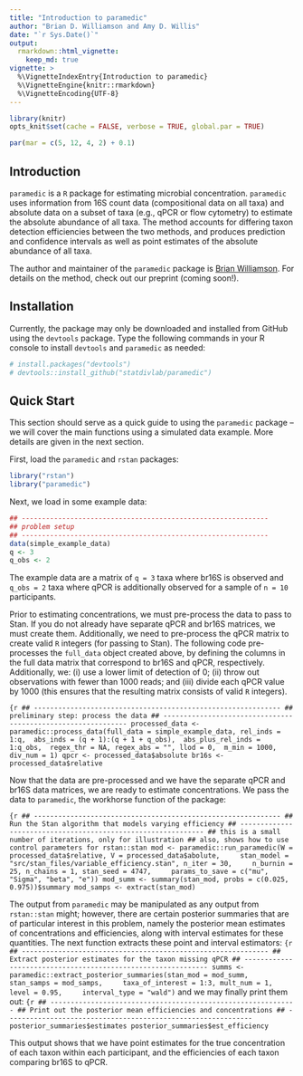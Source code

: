 ```yaml
---
title: "Introduction to paramedic"
author: "Brian D. Williamson and Amy D. Willis"
date: "`r Sys.Date()`"
output:
  rmarkdown::html_vignette:
    keep_md: true
vignette: >
  %\VignetteIndexEntry{Introduction to paramedic}
  %\VignetteEngine{knitr::rmarkdown}
  %\VignetteEncoding{UTF-8}
---
```


```r
library(knitr)
opts_knit$set(cache = FALSE, verbose = TRUE, global.par = TRUE)
```

```r
par(mar = c(5, 12, 4, 2) + 0.1)
```

## Introduction

`paramedic` is a `R` package for estimating microbial concentration. `paramedic` uses information from 16S count data (compositional data on all taxa) and absolute data on a subset of taxa (e.g., qPCR or flow cytometry) to estimate the absolute abundance of all taxa. The method accounts for differing taxon detection efficiencies between the two methods, and produces prediction and confidence intervals as well as point estimates of the absolute abundance of all taxa.

The author and maintainer of the `paramedic` package is [Brian Williamson](https://bdwilliamson.github.io/). For details on the method, check out our preprint (coming soon!).

## Installation

Currently, the package may only be downloaded and installed from GitHub using the `devtools` package. Type the following commands in your R console to install `devtools` and `paramedic` as needed:

```r
# install.packages("devtools")
# devtools::install_github("statdivlab/paramedic")
```

## Quick Start

This section should serve as a quick guide to using the `paramedic` package -- we will cover the main functions using a simulated data example. More details are given in the next section.

First, load the `paramedic` and `rstan` packages:
```r
library("rstan")
library("paramedic")
```

Next, we load in some example data:
```r
## -------------------------------------------------------------
## problem setup
## -------------------------------------------------------------
data(simple_example_data)
q <- 3
q_obs <- 2
```

The example data are a matrix of `q = 3` taxa where br16S is observed and `q_obs = 2` taxa where qPCR is additionally observed for a sample of `n = 10` participants.

Prior to estimating concentrations, we must pre-process the data to pass to Stan. If you do not already have separate qPCR and br16S matrices, we must create them. Additionally, we need to pre-process the qPCR matrix to create valid `R` integers (for passing to Stan). The following code pre-processes the `full_data` object created above, by defining the columns in the full data matrix that correspond to br16S and qPCR, respectively. Additionally, we: (i) use a lower limit of detection of 0; (ii) throw out observations with fewer than 1000 reads; and (iii) divide each qPCR value by 1000 (this ensures that the resulting matrix consists of valid `R` integers).

```{r
## -------------------------------------------------------------
## preliminary step: process the data
## -------------------------------------------------------------
processed_data <- paramedic::process_data(full_data = simple_example_data, rel_inds = 1:q,
 abs_inds = (q + 1):(q + 1 + q_obs),
 abs_plus_rel_inds = 1:q_obs,
 regex_thr = NA, regex_abs = "", llod = 0,
 m_min = 1000, div_num = 1)
qpcr <- processed_data$absolute
br16s <- processed_data$relative
```

Now that the data are pre-processed and we have the separate qPCR and br16S data matrices, we are ready to estimate concentrations. We pass the data to `paramedic`, the workhorse function of the package:

```{r
## -------------------------------------------------------------
## Run the Stan algorithm that models varying efficiency
## -------------------------------------------------------------
## this is a small number of iterations, only for illustration
## also, shows how to use control parameters for rstan::stan
mod <- paramedic::run_paramedic(W = processed_data$relative, V = processed_data$abolute,
    stan_model = "src/stan_files/variable_efficiency.stan", n_iter = 30,
    n_burnin = 25, n_chains = 1, stan_seed = 4747,
    params_to_save = c("mu", "Sigma", "beta", "e"))
mod_summ <- summary(stan_mod, probs = c(0.025, 0.975))$summary
mod_samps <- extract(stan_mod)
```

The output from `paramedic` may be manipulated as any output from `rstan::stan` might; however, there are certain posterior summaries that are of particular interest in this problem, namely the posterior mean estimates of concentrations and efficiencies, along with interval estimates for these quantities. The next function extracts these point and interval estimators:
```{r
## -------------------------------------------------------------
## Extract posterior estimates for the taxon missing qPCR
## -------------------------------------------------------------
summs <- paramedic::extract_posterior_summaries(stan_mod = mod_summ,
    stan_samps = mod_samps,
    taxa_of_interest = 1:3, mult_num = 1, level = 0.95,
    interval_type = "wald")
```
and we may finally print them out:
```{r
## -------------------------------------------------------------
## Print out the posterior mean efficiencies and concentrations
## -------------------------------------------------------------
posterior_summaries$estimates
posterior_summaries$est_efficiency
```

This output shows that we have point estimates for the true concentration of each taxon within each participant, and the efficiencies of each taxon comparing br16S to qPCR.
